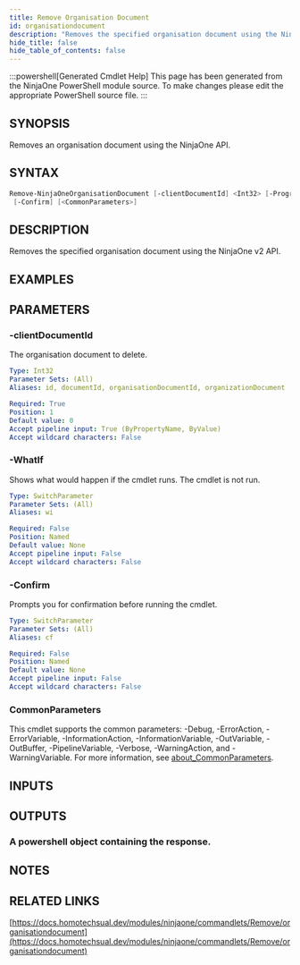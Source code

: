 ```yaml
---
title: Remove Organisation Document
id: organisationdocument
description: "Removes the specified organisation document using the NinjaOne v2 API."
hide_title: false
hide_table_of_contents: false
---
```


:::powershell[Generated Cmdlet Help]
This page has been generated from the NinjaOne PowerShell module source. To make changes please edit the appropriate PowerShell source file.
:::

## SYNOPSIS

Removes an organisation document using the NinjaOne API.

## SYNTAX

```powershell
Remove-NinjaOneOrganisationDocument [-clientDocumentId] <Int32> [-ProgressAction <ActionPreference>] [-WhatIf]
 [-Confirm] [<CommonParameters>]
```

## DESCRIPTION

Removes the specified organisation document using the NinjaOne v2 API.

## EXAMPLES

## PARAMETERS

### -clientDocumentId

The organisation document to delete.

```yaml
Type: Int32
Parameter Sets: (All)
Aliases: id, documentId, organisationDocumentId, organizationDocument

Required: True
Position: 1
Default value: 0
Accept pipeline input: True (ByPropertyName, ByValue)
Accept wildcard characters: False
```

### -WhatIf

Shows what would happen if the cmdlet runs.
The cmdlet is not run.

```yaml
Type: SwitchParameter
Parameter Sets: (All)
Aliases: wi

Required: False
Position: Named
Default value: None
Accept pipeline input: False
Accept wildcard characters: False
```

### -Confirm

Prompts you for confirmation before running the cmdlet.

```yaml
Type: SwitchParameter
Parameter Sets: (All)
Aliases: cf

Required: False
Position: Named
Default value: None
Accept pipeline input: False
Accept wildcard characters: False
```

### CommonParameters

This cmdlet supports the common parameters: -Debug, -ErrorAction, -ErrorVariable, -InformationAction, -InformationVariable, -OutVariable, -OutBuffer, -PipelineVariable, -Verbose, -WarningAction, and -WarningVariable. For more information, see [about_CommonParameters](http://go.microsoft.com/fwlink/?LinkID=113216).

## INPUTS


## OUTPUTS

### A powershell object containing the response.

## NOTES

## RELATED LINKS

[https://docs.homotechsual.dev/modules/ninjaone/commandlets/Remove/organisationdocument](https://docs.homotechsual.dev/modules/ninjaone/commandlets/Remove/organisationdocument)
